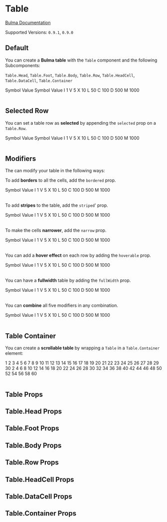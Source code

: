 

<Meta title="Elements/Table" component={Table} />

# Table

[Bulma Documentation](https://bulma.io/documentation/elements/table/)

Supported Versions: `0.9.1`, `0.9.0`

## Default

You can create a **Bulma table** with the `Table` component and the following Subcomponents:

`Table.Head`, `Table.Foot`, `Table.Body`, `Table.Row`, `Table.HeadCell`, `Table.DataCell`, `Table.Container`

<Canvas>
  <Story name="Default">
    <Table>
      <Table.Head>
        <Table.Row>
          <Table.HeadCell>Symbol</Table.HeadCell>
          <Table.HeadCell>Value</Table.HeadCell>
        </Table.Row>
      </Table.Head>
      <Table.Foot>
        <Table.Row>
          <Table.HeadCell>Symbol</Table.HeadCell>
          <Table.HeadCell>Value</Table.HeadCell>
        </Table.Row>
      </Table.Foot>
      <Table.Body>
        <Table.Row>
          <Table.DataCell>I</Table.DataCell>
          <Table.DataCell>1</Table.DataCell>
        </Table.Row>
        <Table.Row>
          <Table.DataCell>V</Table.DataCell>
          <Table.DataCell>5</Table.DataCell>
        </Table.Row>
        <Table.Row>
          <Table.DataCell>X</Table.DataCell>
          <Table.DataCell>10</Table.DataCell>
        </Table.Row>
        <Table.Row>
          <Table.DataCell>L</Table.DataCell>
          <Table.DataCell>50</Table.DataCell>
        </Table.Row>
        <Table.Row>
          <Table.DataCell>C</Table.DataCell>
          <Table.DataCell>100</Table.DataCell>
        </Table.Row>
        <Table.Row>
          <Table.DataCell>D</Table.DataCell>
          <Table.DataCell>500</Table.DataCell>
        </Table.Row>
        <Table.Row>
          <Table.DataCell>M</Table.DataCell>
          <Table.DataCell>1000</Table.DataCell>
        </Table.Row>
      </Table.Body>
    </Table>
  </Story>
</Canvas>

## Selected Row

You can set a table row as **selected** by appending the `selected` prop on a `Table.Row`.

<Canvas>
  <Story name="Selected Row">
    <Table>
      <Table.Head>
        <Table.Row>
          <Table.HeadCell>Symbol</Table.HeadCell>
          <Table.HeadCell>Value</Table.HeadCell>
        </Table.Row>
      </Table.Head>
      <Table.Foot>
        <Table.Row>
          <Table.HeadCell>Symbol</Table.HeadCell>
          <Table.HeadCell>Value</Table.HeadCell>
        </Table.Row>
      </Table.Foot>
      <Table.Body>
        <Table.Row>
          <Table.DataCell>I</Table.DataCell>
          <Table.DataCell>1</Table.DataCell>
        </Table.Row>
        <Table.Row>
          <Table.DataCell>V</Table.DataCell>
          <Table.DataCell>5</Table.DataCell>
        </Table.Row>
        <Table.Row selected>
          <Table.DataCell>X</Table.DataCell>
          <Table.DataCell>10</Table.DataCell>
        </Table.Row>
        <Table.Row>
          <Table.DataCell>L</Table.DataCell>
          <Table.DataCell>50</Table.DataCell>
        </Table.Row>
        <Table.Row>
          <Table.DataCell>C</Table.DataCell>
          <Table.DataCell>100</Table.DataCell>
        </Table.Row>
        <Table.Row>
          <Table.DataCell>D</Table.DataCell>
          <Table.DataCell>500</Table.DataCell>
        </Table.Row>
        <Table.Row>
          <Table.DataCell>M</Table.DataCell>
          <Table.DataCell>1000</Table.DataCell>
        </Table.Row>
      </Table.Body>
    </Table>
  </Story>
</Canvas>

## Modifiers

The can modify your table in the following ways:

To add **borders** to all the cells, add the `bordered` prop.

<Canvas>
  <Story name="Bordered">
    <Table bordered>
      <Table.Head>
        <Table.Row>
          <Table.HeadCell>Symbol</Table.HeadCell>
          <Table.HeadCell>Value</Table.HeadCell>
        </Table.Row>
      </Table.Head>
      <Table.Body>
        <Table.Row>
          <Table.DataCell>I</Table.DataCell>
          <Table.DataCell>1</Table.DataCell>
        </Table.Row>
        <Table.Row>
          <Table.DataCell>V</Table.DataCell>
          <Table.DataCell>5</Table.DataCell>
        </Table.Row>
        <Table.Row>
          <Table.DataCell>X</Table.DataCell>
          <Table.DataCell>10</Table.DataCell>
        </Table.Row>
        <Table.Row>
          <Table.DataCell>L</Table.DataCell>
          <Table.DataCell>50</Table.DataCell>
        </Table.Row>
        <Table.Row>
          <Table.DataCell>C</Table.DataCell>
          <Table.DataCell>100</Table.DataCell>
        </Table.Row>
        <Table.Row>
          <Table.DataCell>D</Table.DataCell>
          <Table.DataCell>500</Table.DataCell>
        </Table.Row>
        <Table.Row>
          <Table.DataCell>M</Table.DataCell>
          <Table.DataCell>1000</Table.DataCell>
        </Table.Row>
      </Table.Body>
    </Table>
  </Story>
</Canvas>

To add **stripes** to the table, add the `striped`' prop.

<Canvas>
  <Story name="Striped">
    <Table striped>
      <Table.Head>
        <Table.Row>
          <Table.HeadCell>Symbol</Table.HeadCell>
          <Table.HeadCell>Value</Table.HeadCell>
        </Table.Row>
      </Table.Head>
      <Table.Body>
        <Table.Row>
          <Table.DataCell>I</Table.DataCell>
          <Table.DataCell>1</Table.DataCell>
        </Table.Row>
        <Table.Row>
          <Table.DataCell>V</Table.DataCell>
          <Table.DataCell>5</Table.DataCell>
        </Table.Row>
        <Table.Row>
          <Table.DataCell>X</Table.DataCell>
          <Table.DataCell>10</Table.DataCell>
        </Table.Row>
        <Table.Row>
          <Table.DataCell>L</Table.DataCell>
          <Table.DataCell>50</Table.DataCell>
        </Table.Row>
        <Table.Row>
          <Table.DataCell>C</Table.DataCell>
          <Table.DataCell>100</Table.DataCell>
        </Table.Row>
        <Table.Row>
          <Table.DataCell>D</Table.DataCell>
          <Table.DataCell>500</Table.DataCell>
        </Table.Row>
        <Table.Row>
          <Table.DataCell>M</Table.DataCell>
          <Table.DataCell>1000</Table.DataCell>
        </Table.Row>
      </Table.Body>
    </Table>
  </Story>
</Canvas>

To make the cells **narrower**, add the `narrow` prop.

<Canvas>
  <Story name="Narrow">
    <Table narrow>
      <Table.Head>
        <Table.Row>
          <Table.HeadCell>Symbol</Table.HeadCell>
          <Table.HeadCell>Value</Table.HeadCell>
        </Table.Row>
      </Table.Head>
      <Table.Body>
        <Table.Row>
          <Table.DataCell>I</Table.DataCell>
          <Table.DataCell>1</Table.DataCell>
        </Table.Row>
        <Table.Row>
          <Table.DataCell>V</Table.DataCell>
          <Table.DataCell>5</Table.DataCell>
        </Table.Row>
        <Table.Row>
          <Table.DataCell>X</Table.DataCell>
          <Table.DataCell>10</Table.DataCell>
        </Table.Row>
        <Table.Row>
          <Table.DataCell>L</Table.DataCell>
          <Table.DataCell>50</Table.DataCell>
        </Table.Row>
        <Table.Row>
          <Table.DataCell>C</Table.DataCell>
          <Table.DataCell>100</Table.DataCell>
        </Table.Row>
        <Table.Row>
          <Table.DataCell>D</Table.DataCell>
          <Table.DataCell>500</Table.DataCell>
        </Table.Row>
        <Table.Row>
          <Table.DataCell>M</Table.DataCell>
          <Table.DataCell>1000</Table.DataCell>
        </Table.Row>
      </Table.Body>
    </Table>
  </Story>
</Canvas>

You can add a **hover effect** on each row by adding the `hoverable` prop.

<Canvas>
  <Story name="Hoverable">
    <Table hoverable>
      <Table.Head>
        <Table.Row>
          <Table.HeadCell>Symbol</Table.HeadCell>
          <Table.HeadCell>Value</Table.HeadCell>
        </Table.Row>
      </Table.Head>
      <Table.Body>
        <Table.Row>
          <Table.DataCell>I</Table.DataCell>
          <Table.DataCell>1</Table.DataCell>
        </Table.Row>
        <Table.Row>
          <Table.DataCell>V</Table.DataCell>
          <Table.DataCell>5</Table.DataCell>
        </Table.Row>
        <Table.Row>
          <Table.DataCell>X</Table.DataCell>
          <Table.DataCell>10</Table.DataCell>
        </Table.Row>
        <Table.Row>
          <Table.DataCell>L</Table.DataCell>
          <Table.DataCell>50</Table.DataCell>
        </Table.Row>
        <Table.Row>
          <Table.DataCell>C</Table.DataCell>
          <Table.DataCell>100</Table.DataCell>
        </Table.Row>
        <Table.Row>
          <Table.DataCell>D</Table.DataCell>
          <Table.DataCell>500</Table.DataCell>
        </Table.Row>
        <Table.Row>
          <Table.DataCell>M</Table.DataCell>
          <Table.DataCell>1000</Table.DataCell>
        </Table.Row>
      </Table.Body>
    </Table>
  </Story>
</Canvas>

You can have a **fullwidth** table by adding the `fullWidth` prop.

<Canvas>
  <Story name="Full Width">
    <Table fullWidth>
      <Table.Head>
        <Table.Row>
          <Table.HeadCell>Symbol</Table.HeadCell>
          <Table.HeadCell>Value</Table.HeadCell>
        </Table.Row>
      </Table.Head>
      <Table.Body>
        <Table.Row>
          <Table.DataCell>I</Table.DataCell>
          <Table.DataCell>1</Table.DataCell>
        </Table.Row>
        <Table.Row>
          <Table.DataCell>V</Table.DataCell>
          <Table.DataCell>5</Table.DataCell>
        </Table.Row>
        <Table.Row>
          <Table.DataCell>X</Table.DataCell>
          <Table.DataCell>10</Table.DataCell>
        </Table.Row>
        <Table.Row>
          <Table.DataCell>L</Table.DataCell>
          <Table.DataCell>50</Table.DataCell>
        </Table.Row>
        <Table.Row>
          <Table.DataCell>C</Table.DataCell>
          <Table.DataCell>100</Table.DataCell>
        </Table.Row>
        <Table.Row>
          <Table.DataCell>D</Table.DataCell>
          <Table.DataCell>500</Table.DataCell>
        </Table.Row>
        <Table.Row>
          <Table.DataCell>M</Table.DataCell>
          <Table.DataCell>1000</Table.DataCell>
        </Table.Row>
      </Table.Body>
    </Table>
  </Story>
</Canvas>

You can **combine** all five modifiers in any combination.

<Canvas>
  <Story name="Combination">
    <Table bordered striped narrow hoverable fullWidth>
      <Table.Head>
        <Table.Row>
          <Table.HeadCell>Symbol</Table.HeadCell>
          <Table.HeadCell>Value</Table.HeadCell>
        </Table.Row>
      </Table.Head>
      <Table.Body>
        <Table.Row>
          <Table.DataCell>I</Table.DataCell>
          <Table.DataCell>1</Table.DataCell>
        </Table.Row>
        <Table.Row>
          <Table.DataCell>V</Table.DataCell>
          <Table.DataCell>5</Table.DataCell>
        </Table.Row>
        <Table.Row>
          <Table.DataCell>X</Table.DataCell>
          <Table.DataCell>10</Table.DataCell>
        </Table.Row>
        <Table.Row>
          <Table.DataCell>L</Table.DataCell>
          <Table.DataCell>50</Table.DataCell>
        </Table.Row>
        <Table.Row>
          <Table.DataCell>C</Table.DataCell>
          <Table.DataCell>100</Table.DataCell>
        </Table.Row>
        <Table.Row>
          <Table.DataCell>D</Table.DataCell>
          <Table.DataCell>500</Table.DataCell>
        </Table.Row>
        <Table.Row>
          <Table.DataCell>M</Table.DataCell>
          <Table.DataCell>1000</Table.DataCell>
        </Table.Row>
      </Table.Body>
    </Table>
  </Story>
</Canvas>

## Table Container

You can create a **scrollable table** by wrapping a `Table` in a `Table.Container` element:

<Canvas>
  <Story name="Table Container">
    <Table.Container>
      <Table bordered striped>
        <Table.Body>
          <Table.Row>
            <Table.DataCell>1</Table.DataCell>
            <Table.DataCell>2</Table.DataCell>
            <Table.DataCell>3</Table.DataCell>
            <Table.DataCell>4</Table.DataCell>
            <Table.DataCell>5</Table.DataCell>
            <Table.DataCell>6</Table.DataCell>
            <Table.DataCell>7</Table.DataCell>
            <Table.DataCell>8</Table.DataCell>
            <Table.DataCell>9</Table.DataCell>
            <Table.DataCell>10</Table.DataCell>
            <Table.DataCell>11</Table.DataCell>
            <Table.DataCell>12</Table.DataCell>
            <Table.DataCell>13</Table.DataCell>
            <Table.DataCell>14</Table.DataCell>
            <Table.DataCell>15</Table.DataCell>
            <Table.DataCell>16</Table.DataCell>
            <Table.DataCell>17</Table.DataCell>
            <Table.DataCell>18</Table.DataCell>
            <Table.DataCell>19</Table.DataCell>
            <Table.DataCell>20</Table.DataCell>
            <Table.DataCell>21</Table.DataCell>
            <Table.DataCell>22</Table.DataCell>
            <Table.DataCell>23</Table.DataCell>
            <Table.DataCell>24</Table.DataCell>
            <Table.DataCell>25</Table.DataCell>
            <Table.DataCell>26</Table.DataCell>
            <Table.DataCell>27</Table.DataCell>
            <Table.DataCell>28</Table.DataCell>
            <Table.DataCell>29</Table.DataCell>
            <Table.DataCell>30</Table.DataCell>
          </Table.Row>
          <Table.Row>
            <Table.DataCell>2</Table.DataCell>
            <Table.DataCell>4</Table.DataCell>
            <Table.DataCell>6</Table.DataCell>
            <Table.DataCell>8</Table.DataCell>
            <Table.DataCell>10</Table.DataCell>
            <Table.DataCell>12</Table.DataCell>
            <Table.DataCell>14</Table.DataCell>
            <Table.DataCell>16</Table.DataCell>
            <Table.DataCell>18</Table.DataCell>
            <Table.DataCell>20</Table.DataCell>
            <Table.DataCell>22</Table.DataCell>
            <Table.DataCell>24</Table.DataCell>
            <Table.DataCell>26</Table.DataCell>
            <Table.DataCell>28</Table.DataCell>
            <Table.DataCell>30</Table.DataCell>
            <Table.DataCell>32</Table.DataCell>
            <Table.DataCell>34</Table.DataCell>
            <Table.DataCell>36</Table.DataCell>
            <Table.DataCell>38</Table.DataCell>
            <Table.DataCell>40</Table.DataCell>
            <Table.DataCell>42</Table.DataCell>
            <Table.DataCell>44</Table.DataCell>
            <Table.DataCell>46</Table.DataCell>
            <Table.DataCell>48</Table.DataCell>
            <Table.DataCell>50</Table.DataCell>
            <Table.DataCell>52</Table.DataCell>
            <Table.DataCell>54</Table.DataCell>
            <Table.DataCell>56</Table.DataCell>
            <Table.DataCell>58</Table.DataCell>
            <Table.DataCell>60</Table.DataCell>
          </Table.Row>
        </Table.Body>
      </Table>
    </Table.Container>
  </Story>
</Canvas>

## Table Props

<ArgsTable of={Table} />

## Table.Head Props

<ArgsTable of={Table.Head} />

## Table.Foot Props

<ArgsTable of={Table.Foot} />

## Table.Body Props

<ArgsTable of={Table.Body} />

## Table.Row Props

<ArgsTable of={Table.Row} />

## Table.HeadCell Props

<ArgsTable of={Table.HeadCell} />

## Table.DataCell Props

<ArgsTable of={Table.DataCell} />

## Table.Container Props

<ArgsTable of={Table.Container} />
